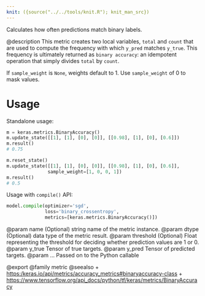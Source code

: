 ```yaml
---
knit: ({source("../../tools/knit.R"); knit_man_src})
---
```

Calculates how often predictions match binary labels.

@description
This metric creates two local variables, `total` and `count` that are used
to compute the frequency with which `y_pred` matches `y_true`. This
frequency is ultimately returned as `binary accuracy`: an idempotent
operation that simply divides `total` by `count`.

If `sample_weight` is `None`, weights default to 1.
Use `sample_weight` of 0 to mask values.

# Usage
Standalone usage:

```python
m = keras.metrics.BinaryAccuracy()
m.update_state([[1], [1], [0], [0]], [[0.98], [1], [0], [0.6]])
m.result()
# 0.75
```

```python
m.reset_state()
m.update_state([[1], [1], [0], [0]], [[0.98], [1], [0], [0.6]],
               sample_weight=[1, 0, 0, 1])
m.result()
# 0.5
```

Usage with `compile()` API:

```python
model.compile(optimizer='sgd',
              loss='binary_crossentropy',
              metrics=[keras.metrics.BinaryAccuracy()])
```

@param name (Optional) string name of the metric instance.
@param dtype (Optional) data type of the metric result.
@param threshold (Optional) Float representing the threshold for deciding
whether prediction values are 1 or 0.
@param y_true Tensor of true targets.
@param y_pred Tensor of predicted targets.
@param ... Passed on to the Python callable

@export
@family metric
@seealso
+ <https:/keras.io/api/metrics/accuracy_metrics#binaryaccuracy-class>
+ <https://www.tensorflow.org/api_docs/python/tf/keras/metrics/BinaryAccuracy>
